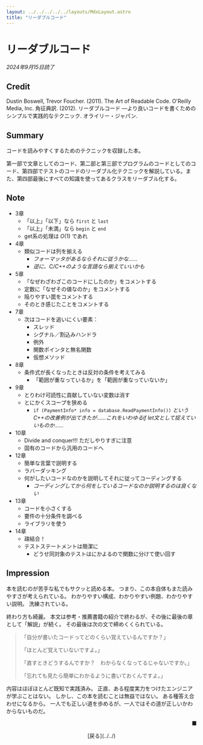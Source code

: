 ```yaml
---
layout: ../../../../../layouts/MdxLayout.astro
title: "リーダブルコード"
---
```


# リーダブルコード

_2024年9月15日読了_



## Credit

Dustin Boswell, Trevor Foucher. (2011). The Art of Readable Code. O'Reilly Media, Inc. 角征典訳. (2012). リーダブルコード ―より良いコードを書くためのシンプルで実践的なテクニック. オライリー・ジャパン.



## Summary

コードを読みやすくするためのテクニックを収録した本。

第一部で文章としてのコード、第二部と第三部でプログラムのコードとしてのコード、第四部でテストのコードのリーダブル化テクニックを解説している。また、第四部最後にすべての知識を使ってあるクラスをリーダブル化する。



## Note

- 3章
    - 「以上」「以下」なら `first` と `last`
    - 「以上」「未満」なら `begin` と `end`
    - get系の処理は $O(1)$ であれ
- 4章
    - 類似コードは列を揃える
        - _フォーマッタがあるならそれに従うかな……_
        - _逆に、C/C++のような言語なら揃えていいかも_
- 5章
    - 「なぜわざわざこのコードにしたのか」をコメントする
    - 定数に「なぜその値なのか」をコメントする
    - 陥りやすい罠をコメントする
    - そのとき感じたことをコメントする
- 7章
    - 次はコードを追いにくい要素：
        - スレッド
        - シグナル／割込みハンドラ
        - 例外
        - 関数ポインタと無名関数
        - 仮想メソッド
- 8章
    - 条件式が長くなったときは反対の条件を考えてみる
        - 「範囲が重なっているか」を「範囲が重なっていないか」
- 9章
    - とりわけ可読性に貢献していない変数は消す
    - とにかくスコープを狭める
        - `if (PaymentInfo* info = database.ReadPaymentInfo())` _というC++の改善例が出てきたが……これをいわゆるif let文として捉えていいものか……_
- 10章
    - Divide and conquer!!! ただしやりすぎに注意
    - 固有のコードから汎用のコードへ
- 12章
    - 簡単な言葉で説明する
    - ラバーダッキング
    - 何がしたいコードなのかを説明してそれに従ってコーディングする
        - _コーディングしてから何をしているコードなのか説明するのは良くない_
- 13章
    - コードを小さくする
    - 要件の十分条件を調べる
    - ライブラリを使う
- 14章
    - 疎結合！
    - テストステートメントは簡潔に
        - どうせ同対象のテストはにかよるので関数に分けて使い回す



## Impression

本を読むのが苦手な私でもサクッと読める本。
つまり、この本自体もまた読みやすさが考えられている。
わかりやすい構成、わかりやすい例題、わかりやすい説明。
洗練されている。

終わり方も綺麗。
本文は参考・推薦書籍の紹介で終わるが、その後に最後の章として「解説」が続く。
その最後は次の文で締めくくられている。

> 「自分が書いたコードってどのくらい覚えているんですか？」
>
> 「ほとんど覚えていないですよ。」
>
> 「直すときどうするんですか？　わからなくなってるじゃないですか。」
>
> 「忘れても見たら簡単にわかるように書いておくんですよ。」

内容はほぼほとんど既知で実践済み。
正直、ある程度実力をつけたエンジニアが学ぶことはない。
しかし、この本を読むことは無益ではない。
ある種答え合わせになるから。
一人でも正しい道を歩めるが、一人ではその道が正しいかわからないものだ。



<p style="text-align: right">■</p>

<div style="text-align: center">
    [戻る](../../)
</div>
